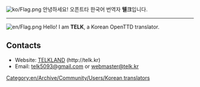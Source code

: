 {{en/Archive/Community/Users/Infobox User| fontcolor     = black
| width         = auto
| tablecolor    = lightblue
| color         = skyblue
| status        = 
| country       = Seoul, Korea
| website       = [http://telk.kr telk.kr]
| email         = [mailto:telk5093@gmail.com telk5093@gmail.com]
| Facebook      = telk5093
| userboxes     =  
}}

[[File:ko/Flag.png]] 안녕하세요! 오픈트타 한국어 번역자 '''텔크'''입니다.
----
[[File:en/Flag.png]] Hello! I am '''TELK''', a Korean OpenTTD translator.

== Contacts ==
* Website: [http://telk.kr TELKLAND] (http://telk.kr)
* Email: [mailto:telk5093@gmail.com telk5093@gmail.com] or [mailto:webmaster@telk.kr webmaster@telk.kr]

[[Category:en/Archive/Community/Users/Korean translators]]